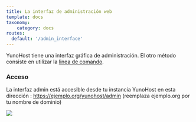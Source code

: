 ```yaml
---
title: La interfaz de administración web
template: docs
taxonomy:
    category: docs
routes:
  default: '/admin_interface'
---
```


YunoHost tiene una interfaz gráfica de administración. El otro método consiste en utilizar la [linea de comando](/commandline).

### Acceso

La interfaz admin está accesible desde tu instancia YunoHost en esta dirección : https://ejemplo.org/yunohost/admin (reemplaza ejemplo.org por tu nombre de dominio)

![](/img/webadmin.png)
